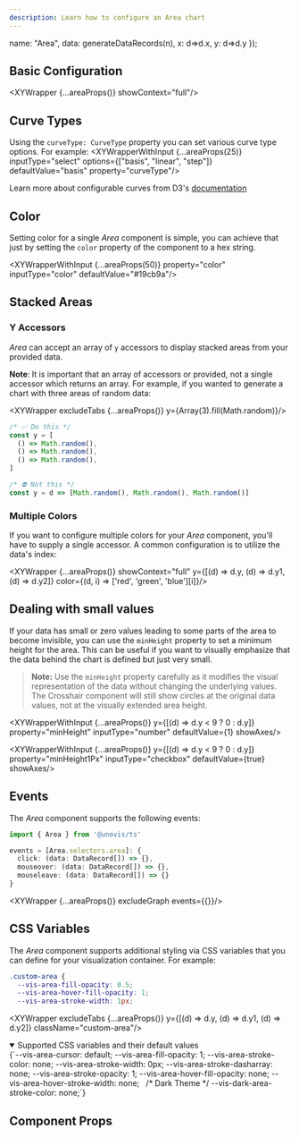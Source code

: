 ```yaml
---
description: Learn how to configure an Area chart
---
```



  name: "Area",
  data: generateDataRecords(n),
  x: d=>d.x,
  y: d=>d.y
});

## Basic Configuration
<XYWrapper {...areaProps()} showContext="full"/>

## Curve Types
Using the `curveType: CurveType` property you can set various curve type options. For example:
<XYWrapperWithInput {...areaProps(25)} inputType="select" options={["basis", "linear", "step"]} defaultValue="basis" property="curveType"/>

Learn more about configurable curves from D3's [documentation](https://github.com/d3/d3-shape#curves)

## Color
Setting color for a single _Area_ component is simple, you can achieve that just by setting the `color` property of the component to a hex string.

<XYWrapperWithInput {...areaProps(50)} property="color" inputType="color" defaultValue="#19cb9a"/>

## Stacked Areas
### Y Accessors
_Area_ can accept an array of `y` accessors to display stacked areas from your provided data.

 
**Note**: It is important that an array of accessors or provided, not a single accessor which returns
an array. For example, if you wanted to generate a chart with three areas of random data:

<XYWrapper excludeTabs {...areaProps()} y={Array(3).fill(Math.random)}/>


```ts
/* ✅ Do this */
const y = [
  () => Math.random(),
  () => Math.random(),
  () => Math.random(),
]

/* ⛔ Not this */
const y = d => [Math.random(), Math.random(), Math.random()]
```

### Multiple Colors
If you want to configure multiple colors for your _Area_ component, you'll have to supply a single
accessor. A common configuration is to utilize the data's index:

<XYWrapper {...areaProps()} showContext="full" y={[(d) => d.y, (d) => d.y1, (d) => d.y2]} color={(d, i) => ['red', 'green', 'blue'][i]}/>

## Dealing with small values
If your data has small or zero values leading to some parts of the area to become invisible, you can use the `minHeight` property to set a minimum height for the area. This can be useful if you want to visually emphasize that the data behind the chart is defined but just very small.

> **Note:** Use the `minHeight` property carefully as it modifies the visual representation of the data without changing the underlying values. The Crosshair component will still show circles at the original data values, not at the visually extended area height.

<XYWrapperWithInput {...areaProps()}  y={[(d) => d.y < 9 ? 0 : d.y]} property="minHeight" inputType="number" defaultValue={1} showAxes/>

<XYWrapperWithInput {...areaProps()}  y={[(d) => d.y < 9 ? 0 : d.y]} property="minHeight1Px" inputType="checkbox" defaultValue={true} showAxes/>

## Events

The _Area_ component supports the following events:
```ts
import { Area } from '@unovis/ts'

events = [Area.selectors.area]: {
  click: (data: DataRecord[]) => {},
  mouseover: (data: DataRecord[]) => {},
  mouseleave: (data: DataRecord[]) => {}
}
```
<XYWrapper {...areaProps()} excludeGraph events={{}}/>

## CSS Variables
The _Area_ component supports additional styling via CSS variables that you can define for your visualization container. For example:

```css title="styles.css"
.custom-area {
  --vis-area-fill-opacity: 0.5;
  --vis-area-hover-fill-opacity: 1;
  --vis-area-stroke-width: 1px;
```
<XYWrapper excludeTabs {...areaProps()} y={[(d) => d.y, (d) => d.y1, (d) => d.y2]} className="custom-area"/>

<details open>
  <summary>Supported CSS variables and their default values</summary>
  <CodeBlock language="css">
    {`--vis-area-cursor: default;
--vis-area-fill-opacity: 1;
--vis-area-stroke-color: none;
--vis-area-stroke-width: 0px;
--vis-area-stroke-dasharray: none;
--vis-area-stroke-opacity: 1;
--vis-area-hover-fill-opacity: none;
--vis-area-hover-stroke-width: none;
 
/* Dark Theme */
--vis-dark-area-stroke-color: none;`}
  </CodeBlock>
</details>

## Component Props
<PropsTable name="VisArea"></PropsTable>
